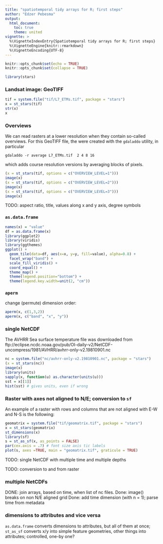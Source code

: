 ```yaml
---
title: "spatiotemporal tidy arrays for R; first steps"
author: "Edzer Pebesma"
output:
  html_document:
    toc: true
    theme: united
vignette: >
  %\VignetteIndexEntry{Spatiotemporal tidy arrays for R; first steps}
  %\VignetteEngine{knitr::rmarkdown}
  %\VignetteEncoding{UTF-8}
---
```


```r
knitr::opts_chunk$set(echo = TRUE)
knitr::opts_chunk$set(collapse = TRUE)
```

```r
library(stars)
```

### Landsat image: GeoTIFF
```r
tif = system.file("tif/L7_ETMs.tif", package = "stars")
x = st_stars(tif)
str(x)
x
```

### Overviews
We can read rasters at a lower resolution when they contain so-called overviews. For this
GeoTIFF file, the were created with the `gdaladdo` utility, in particular
```
gdaladdo -r average L7_ETMs.tif  2 4 8 16
```
which adds course resolution versions by averaging blocks of pixels.

```r
(x = st_stars(tif, options = c("OVERVIEW_LEVEL=1")))
image(x)
(x = st_stars(tif, options = c("OVERVIEW_LEVEL=2")))
image(x)
(x = st_stars(tif, options = c("OVERVIEW_LEVEL=3")))
image(x)
```

TODO: aspect ratio, title, values along x and y axis, degree symbols

### `as.data.frame`

```r
names(x) = "value"
df = as.data.frame(x)
library(ggplot2)
library(viridis)
library(ggthemes)
ggplot() +  
  geom_tile(data=df, aes(x=x, y=y, fill=value), alpha=0.8) + 
  facet_wrap("band") +
  scale_fill_viridis() +
  coord_equal() +
  theme_map() +
  theme(legend.position="bottom") +
  theme(legend.key.width=unit(2, "cm"))
```

### `aperm`
change (permute) dimension order:
```r
aperm(x, c(1,3,2))
aperm(x, c("band", "x", "y"))
```

### single NetCDF

The AVHRR Sea surface temperature file was downloaded from ftp://eclipse.ncdc.noaa.gov/pub/OI-daily-v2/NetCDF-uncompress/1981/AVHRR/avhrr-only-v2.19810901.nc

```r
nc = system.file("nc/avhrr-only-v2.19810901.nc", package = "stars")
(x = st_stars(nc))
image(x)
library(units)
sapply(x, function(u) as.character(units(u)))
sst = x[[1]]
hist(sst) # gives units, even if wrong
```


### Raster with axes not aligned to N/E; conversion to `sf`
An example of a raster with rows and columns that are not aligned with E-W and N-S is
the following:

```r
geomatrix = system.file("tif/geomatrix.tif", package = "stars")
x = st_stars(geomatrix)
st_dimensions(x)
library(sf)
s = st_as_sf(x, as_points = FALSE)
par(cex.axis = .7) # font size axis tic labels 
plot(s, axes =TRUE, main = "geomatrix.tif", graticule = TRUE)
```



TODO: single NetCDF with multiple time and multiple depths

TODO: conversion to and from raster

### multiple NetCDFs

DONE: join arrays, based on time, when list of nc files.
Done: image() breaks on non N/E aligned grid
Done: add time dimension (with n = 1); parse time from metadata

### dimensions to attributes and vice versa

`as.data.frame` converts dimensions to attributes, but all of them at once;
`st_as_sf` converts x/y into simple feature geometries, other things into attributes;
controlled, one-by one?


